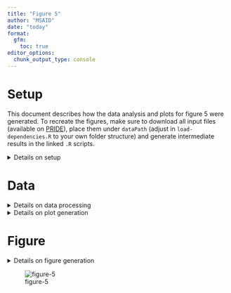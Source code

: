 ```yaml
---
title: "Figure 5"
author: "MSAID"
date: "today"
format:
  gfm:
    toc: true
editor_options: 
  chunk_output_type: console
---
```


# Setup

This document describes how the data analysis and plots for figure 5 were generated. To recreate the figures, make sure to download all input files (available on [PRIDE](https://www.ebi.ac.uk/pride/archive?keyword=PXD053241)), place them under `dataPath` (adjust in `load-dependencies.R` to your own folder structure) and generate intermediate results in the linked `.R` scripts.

<details>
<summary>Details on setup</summary>

```r
suppressMessages(source(here::here("scripts/load-dependencies.R")))
msaid_organism <- c("Human" = msaid_blue, "Yeast" = msaid_orange, "E. coli" = msaid_darkgray)

path <- file.path(here::here(), "figure-5")
figurePath <- file.path(dataPath, "figure-5")
```

</details>

# Data

<details>
<summary>Details on data processing</summary>

[R code to generate all input `.fst` files](figure-5AtoH-search-engine-results.R)

```r
#peptide groups
diPtm <- read_fst(file.path(figurePath, "diPtm.fst"), as.data.table = T)
csodiaq_digest <- read_fst(file.path(figurePath, "csodiaq_digest.fst"), as.data.table = T)

namesBoth <- intersect(names(diPtm), names(csodiaq_digest))
namesChim <- c(namesBoth, "score_coefficient_lasso")
results <- rbind(cbind(type = "CHIMERYS", diPtm[, .SD, .SDcols = namesChim]),
                 cbind(type = "CsoDIAq", csodiaq_digest[, .SD, .SDcols = namesBoth]),
                 fill = TRUE)
shapeBoth <- c("no FAIMS" = "dotted", "FAIMS" = "solid")
colBoth <- c("CHIMERYS" = msaid_blue, "CsoDIAq" = msaid_green)
results[, type := factor(type, names(colBoth))]
results_local <- results[is_decoy==FALSE & q_value<=0.01]
results_local[, nType := .N, by=.(sample, ptm_group)]
results_local[, nTypeLabel := factor(nType, 1L:2L, c("CHIMERYS", "Shared"))]

#proteins
diProt <- read_fst(file.path(figurePath, "diProt.fst"), as.data.table = T)
csodiaq_digest_prot <- read_fst(file.path(figurePath, "csodiaq_digest_prot.fst"), as.data.table = T)

namesBoth <- intersect(names(diProt), names(csodiaq_digest_prot))
namesChim <- c(namesBoth, "score_coefficient_lasso")
proteins <- rbind(cbind(type = "CHIMERYS", diProt[, .SD, .SDcols = namesChim]),
                  cbind(type = "CsoDIAq", csodiaq_digest_prot[, .SD, .SDcols = namesBoth]),
                  fill = TRUE)
proteins[, proteins := gsub("Cont_", "", proteins, fixed = T)]
proteins[, type := factor(type, names(colBoth))]
proteins_local <- proteins[is_decoy==FALSE & q_value<=0.01]
proteins_local[, nType := .N, by=.(sample, proteins)]
proteins_local[nType==2, nTypeLabel := "Shared"]
proteins_local[nType==1 & type=="CHIMERYS", nTypeLabel := "CHIMERYS"]
proteins_local[nType==1 & type=="CsoDIAq", nTypeLabel := "CsoDIAq"]
proteins_local[, nTypeLabel := factor(nTypeLabel, c("CHIMERYS", "CsoDIAq", "Shared"))]

#proteins sub
proteins_sub2 <- proteins_local[sample=="faims-it-60k-20ms-1th-0.5ov_1"]
#proteins_sub2[, nTypeLabel := factor(nTypeLabel, c("CHIMERYS", "CsoDIAq", "Shared"))]

colShared <- c("CHIMERYS" = msaid_blue, "CsoDIAq" = msaid_green, "Shared" = msaid_orange)
colPathway <- c("CHIMERYS" = msaid_blue, "CsoDIAq" = msaid_green,
                "Shared" = msaid_orange, "Pathway" = msaid_gray)
```

</details>

<details>
<summary>Details on plot generation</summary>

## Count plots

```r
byCol <- c("type", "condition", "replicate", "sample", "condition_faims", "condition_iw",
           "condition_study", "condition_it", "condition_resolution")
counts_local <- results_local[, .N, keyby=byCol]

#isolation width
counts_IW <- counts_local[like(condition, "60k-118ms-(2|3|6|12)th-1ov"),
                          .(N = round(mean(N))), keyby=c(byCol[c(-3L, -4L)])]
#injection time
counts_IT <- counts_local[condition_study=="it" & condition_iw==2,
                          .(N = round(mean(N))), keyby=c(byCol[c(-3L, -4L)])]
#ms2 resolution
counts_Res <- counts_local[condition_study=="res" & condition_iw==2,
                           .(N = round(mean(N))), keyby=c(byCol[c(-3L, -4L)])]

#plot
maxY <- max(c(counts_IW$N, counts_IT$N, counts_Res$N))
pIwBoth <-
  ggplot(counts_IW, aes(x=condition_iw, y=N, linetype=condition_faims,
                        color=type, group=paste(condition_faims, type))) +
  geom_line() +
  geom_point(shape = 1L) +
  xlab("Q1 isolation width") + ylab("Mean peptide groups\n(Run-specific, n = 2 each)") +
  scale_color_manual(NULL, values = colBoth) +
  scale_linetype_manual(NULL, values = shapeBoth) +
  scale_x_continuous(breaks = pretty_breaks()) +
  scale_y_continuous(limits = c(0, maxY),
                     labels = label_number(scale_cut = append(cut_short_scale(), 1, 1))) +
  theme(legend.position = "none")
pItBoth <-
  ggplot(counts_IT, aes(x=condition_it, y=N, linetype=condition_faims,
                        color=type, group=paste(condition_faims, type))) +
  geom_line() +
  geom_point(shape = 1L) +
  xlab("Maximum ion IT") + ylab("Mean peptide groups\n(Run-specific, n = 2 each)") +
  scale_color_manual(NULL, values = colBoth) +
  scale_linetype_manual(NULL, values = shapeBoth) +
  scale_x_continuous(breaks = pretty_breaks()) +
  scale_y_continuous(limits = c(0, maxY),
                     labels = label_number(scale_cut = append(cut_short_scale(), 1, 1))) +
  theme(legend.position = "none")
pResBoth <- 
  ggplot(counts_Res, aes(x=condition_resolution, y=N,  linetype=condition_faims,
                         color=type, group=paste(condition_faims, type))) +
  geom_line() +
  geom_point(shape = 1L) +
  xlab("MS2 resolution") + ylab("Mean peptide groups\n(Run-specific, n = 2 each)") +
  scale_color_manual(NULL, values = colBoth) +
  scale_linetype_manual(NULL, values = shapeBoth) +
  scale_x_continuous(breaks = pretty_breaks(6)) +
  scale_y_continuous(limits = c(0, maxY),
                     labels = label_number(scale_cut = append(cut_short_scale(), 1, 1))) +
  theme(legend.position = "none")

#relative counts
rel_local <- counts_local[, .(`CHIMERYS\nvs CsoDIAq` = N[type=="CHIMERYS"]/N[type=="CsoDIAq"]), by=sample]
rel_local <- melt(rel_local, id.vars = "sample", variable.name = "type", value.name = "rel")
max_y <- rel_local[, max(rel)]

pRelLocalPaper <- ggplot(rel_local, aes(x=type, y=rel)) +
  geom_hline(yintercept = 1, color = msaid_darkgray, linetype = "dashed") +
  geom_boxplot(outliers = F, color = msaid_darkgray) +
  geom_point(shape = 1L, alpha = 0.5, color = msaid_darkgray,
             position = position_jitter(0.1, seed = 123L)) +
  geom_segment(x = 1.4, y = max_y, xend = 1.2, yend = max_y,
               arrow = arrow(length = unit(1, "mm")),
               linewidth = 0.25, color = msaid_darkgray) +
  scale_y_continuous(labels = label_percent()) +
  xlab(NULL) + ylab("Performance peptide groups\n(Run-specific, n = 88 total)")
```

## Sensitivity

```r
results_sub <- results_local[type=="CHIMERYS" & sample=="faims-it-60k-20ms-1th-0.5ov_1" & !is.na(score_coefficient_lasso)]

pIntensityPaper <- ggplot(results_sub, aes(x=score_coefficient_lasso, fill=nTypeLabel)) +
  geom_histogram(binwidth = 0.5, position = "identity", alpha = 0.5) +
  scale_fill_manual(NULL, values = c("CHIMERYS" = msaid_blue, "Shared" = msaid_orange)) +
  scale_x_continuous(breaks = pretty_breaks()) +
  scale_y_continuous(labels = label_number(scale_cut = append(cut_short_scale(), 1, 1))) +
  xlab("Log2 apex intensity\n(zoomed in)") + ylab("Peptide groups\n(Run-specific, top raw file)") +
  coord_cartesian(xlim = c(13, 23)) + theme(legend.position = "none", legend.location = "plot")
```

## Rank plot

```r
setorder(results_sub, -score_coefficient_lasso)
results_sub[, rank := 1L:.N]
# diPsms[sample=="faims-ov-60k-118ms-12th-6ov_1" &
#          ptm_group=="SLALDIVDEDVK_0x1_0x5_0x21_0x35_0x765_0x766"]

pRankPaper <- ggplot(results_sub, aes(x=rank, y=score_coefficient_lasso, color=nTypeLabel)) +
  geom_point(shape = 1L) +
  scale_color_manual(NULL, values = c("CHIMERYS" = msaid_blue, "Shared" = msaid_orange)) +
  scale_x_continuous(labels = label_number(scale_cut = append(cut_short_scale(), 1, 1))) +
  xlab("Intensity rank") + ylab("Log2 apex intensity") +
  theme(legend.position = "top")

proteins_sub <- proteins_local[type=="CHIMERYS" & sample=="faims-it-60k-20ms-1th-0.5ov_1" & !is.na(score_coefficient_lasso)]
setorder(proteins_sub, -score_coefficient_lasso)
proteins_sub[, rank := 1L:.N]

pRankPaperProtein <- ggplot(proteins_sub, aes(x=rank, y=score_coefficient_lasso, color=nTypeLabel)) +
  geom_point(shape = 16L, alpha = 0.5) +
  scale_color_manual(NULL, values = c("CHIMERYS" = msaid_blue, "Shared" = msaid_orange)) +
  scale_x_continuous(labels = label_number(scale_cut = append(cut_short_scale(), 1, 1))) +
  xlab("Protein intensity rank\n(Run-specific, top raw file)") + ylab("Log2 apex intensity") +
  theme(legend.position = "none")
```

## Protein plot

```r
proteins_sub2_count <- proteins_sub2[, .N, keyby=.(type, nTypeLabel)]
proteins_sub2_count[, type := factor(type, c("CHIMERYS", "CsoDIAq"),
                                     c("CHIMERYS", "\nCsoDIAq"))]

p_prot_bar <- ggplot(proteins_sub2_count, aes(x=type, y=N, fill=nTypeLabel)) +
  geom_bar(stat = "identity") +
  scale_fill_manual(NULL, values = colShared) +
  xlab(NULL) + ylab("Proteins\n(Run-specific, top raw file)") +
  theme(legend.position = "none")
```

## Cytoscape proteins

```r
#export protein list
protein_export <- proteins_sub2[, .(protein = sort(unique(proteins))), keyby = nTypeLabel]
#fwrite(protein_export, file.path(figurePath, "cytoscape/cytoscape_proteins.csv"))


#import into Cytoscape and perform functional enrichment, then reimport


#map gene names onto protein list
gene_map <- fread(file.path(figurePath, "cytoscape/nodes-all.csv"),
                  select = c("display name", "query term"))
#fwrite(gene_map, file.path(figurePath, "cytoscape/nodes-all.csv"))
setnames(gene_map, c("display name", "query term"), c("gene", "protein"))
setkey(gene_map, protein)
setkey(protein_export, protein)
protein_export <- gene_map[protein_export]
#protein_export[is.na(gene)] #6 proteins were not mapped by STRING
protein_export[, protein := NULL]
protein_export <- protein_export[!is.na(gene)]
setkey(protein_export, gene)

#read back enrichment of all proteins
cytoscape_chimerys_path <- file.path(figurePath, "cytoscape/enrichment-chimerys.csv")
enrich_chimerys <- cbind(type="CHIMERYS", fread(cytoscape_chimerys_path))
cytoscape_csodiaq_path <- file.path(figurePath, "cytoscape/enrichment-csodiaq.csv")
enrich_csodiaq <- cbind(type="CsoDIAq", fread(cytoscape_csodiaq_path))
enrich <- rbind(enrich_chimerys, enrich_csodiaq)[category=="KEGG Pathways"]
names(enrich) <- make.names(names(enrich))
setkey(enrich, type, category, FDR.value)
enrich[, FDR.value.neg.log10 := -log10(FDR.value)]

#map gene counts
enrich <- enrich[, .(X..background.genes = X..background.genes[1],
                     genes = unique(unlist(strsplit(genes, "|", fixed = T))),
                     FDR.value.neg.log10=max(0, FDR.value.neg.log10[type=="CHIMERYS"])),
                 by=description]
setkey(enrich, genes)
enrich <- protein_export[enrich]
pie <- enrich[, .(variable = c("Shared", "CHIMERYS", "CsoDIAq", "Pathway"),
                  value = c(sum(nTypeLabel=="Shared"),
                            sum(nTypeLabel=="CHIMERYS"),
                            sum(nTypeLabel=="CsoDIAq"),
                            X..background.genes[1]-.N),
                  FDR.value.neg.log10 = round(FDR.value.neg.log10[1], 2)),
              by=description]
pie <- pie[value!=0]
pie[, variable := factor(variable, c("Pathway", "Shared", "CsoDIAq", "CHIMERYS"))]
setorder(pie, -FDR.value.neg.log10, variable)
pie[, description := paste0(description, "\n(-log10 q-value ", FDR.value.neg.log10, ")")]
pie[, description := factor(description, unique(pie$description))]
setkey(pie, description, variable)

term <- unique(pie$description)[c(1, 2, 3, 6)]
pie[, csum := rev(cumsum(rev(value))), by = description]
pie[, pos := value/2 + data.table::shift(csum, type = "lead"), by = description]
pie[, pos := ifelse(is.na(pos), value/2, pos), by = description]

p_pie <- ggplot(pie[description %in% term], aes(x="", y=value, fill=variable)) +
  geom_bar(stat = "identity") +
  geom_text(aes(label = value, y = pos, color=variable), nudge_x = 0.75,
            size = 5/.pt, family = "Montserrat Light", show.legend = FALSE) +
  scale_fill_manual(NULL, values = colPathway) +
  scale_color_manual(NULL, values = colPathway) +
  facet_wrap(vars(description), scales = "free", ncol = 1) +
  xlab(NULL) + ylab(NULL) +
  coord_polar(theta = "y") +
  guides(fill=guide_legend(nrow = 1, reverse = TRUE)) +
  theme(legend.position = "none",
        rect = element_blank(),
        panel.border = element_blank(),
        axis.line=element_blank(),axis.text.x=element_blank(),
        axis.text.y=element_blank(),axis.ticks=element_blank(),
        axis.title.x=element_blank(),
        axis.title.y=element_blank(),
        strip.clip = "off")
```

</details>

# Figure

<details>
<summary>Details on figure generation</summary>

```r
p_legend <- ggdraw(get_plot_component(pIwBoth + theme(legend.position = "top"),
                                      'guide-box-top', return_all = TRUE))
p_legend2 <- ggdraw(get_plot_component(p_pie + theme(legend.position = "top"),
                                       'guide-box-top', return_all = TRUE))
p_design <- "AAAABBBB\nCCDDEEFF\nGHIIJJFF"
p_fig5 <- p_legend + p_legend2 +
  pIwBoth + pItBoth + pResBoth + free(p_pie) +
  pRelLocalPaper + p_prot_bar + pIntensityPaper + pRankPaperProtein +
  plot_layout(heights = c(0.1, 1, 1), design = p_design) +
  plot_annotation(tag_levels = list(c("", "", "A", "B", "C", "H", "D", "E", "F", "G")))

suppressWarnings(ggsave2(file.path(path, "figure-5.pdf"), plot = p_fig5,
                         width = 180, height = 90, units = "mm", device = cairo_pdf))
suppressWarnings(ggsave2(file.path(path, "figure-5.png"), plot = p_fig5,
                         width = 180, height = 90, units = "mm"))
```

</details>

![figure-5](figure-5.png)
